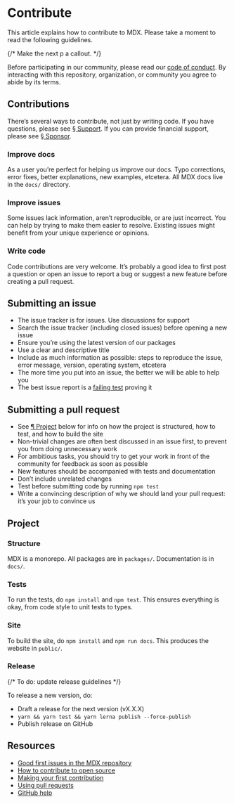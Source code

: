 # Contribute

This article explains how to contribute to MDX.
Please take a moment to read the following guidelines.

{/* Make the next p a callout. */}

Before participating in our community, please read our [code of conduct][coc].
By interacting with this repository, organization, or community you agree to
abide by its terms.

## Contributions

There’s several ways to contribute, not just by writing code.
If you have questions, please see [§ Support][support].
If you can provide financial support, please see [§ Sponsor](#).

### Improve docs

As a user you’re perfect for helping us improve our docs.
Typo corrections, error fixes, better explanations, new examples, etcetera.
All MDX docs live in the `docs/` directory.

### Improve issues

Some issues lack information, aren’t reproducible, or are just incorrect.
You can help by trying to make them easier to resolve.
Existing issues might benefit from your unique experience or opinions.

### Write code

Code contributions are very welcome.
It’s probably a good idea to first post a question or open an issue to report a
bug or suggest a new feature before creating a pull request.

## Submitting an issue

*   The issue tracker is for issues.
    Use discussions for support
*   Search the issue tracker (including closed issues) before opening a new
    issue
*   Ensure you’re using the latest version of our packages
*   Use a clear and descriptive title
*   Include as much information as possible: steps to reproduce the issue,
    error message, version, operating system, etcetera
*   The more time you put into an issue, the better we will be able to help you
*   The best issue report is a [failing test][unit-test] proving it

## Submitting a pull request

*   See [¶ Project][project] below for info on how the project is structured,
    how to test, and how to build the site
*   Non-trivial changes are often best discussed in an issue first, to prevent
    you from doing unnecessary work
*   For ambitious tasks, you should try to get your work in front of the
    community for feedback as soon as possible
*   New features should be accompanied with tests and documentation
*   Don’t include unrelated changes
*   Test before submitting code by running `npm test`
*   Write a convincing description of why we should land your pull request:
    it’s your job to convince us

## Project

### Structure

MDX is a monorepo.
All packages are in `packages/`.
Documentation is in `docs/`.

### Tests

To run the tests, do `npm install` and `npm test`.
This ensures everything is okay, from code style to unit tests to types.

### Site

To build the site, do `npm install` and `npm run docs`.
This produces the website in `public/`.

### Release

{/* To do: update release guidelines */}

To release a new version, do:

*   Draft a release for the next version (vX.X.X)
*   `yarn && yarn test && yarn lerna publish --force-publish`
*   Publish release on GitHub

## Resources

*   [Good first issues in the MDX repository](https://github.com/mdx-js/mdx/labels/good%20first%20issue%20👋)
*   [How to contribute to open source](https://opensource.guide/how-to-contribute/)
*   [Making your first contribution](https://medium.com/@vadimdemedes/making-your-first-contribution-de6576ddb190)
*   [Using pull requests](https://help.github.com/articles/about-pull-requests/)
*   [GitHub help](https://help.github.com)

[coc]: https://github.com/mdx-js/.github/blob/master/code-of-conduct.md

[unit-test]: https://twitter.com/sindresorhus/status/579306280495357953

[support]: /community/support/

[project]: #project
